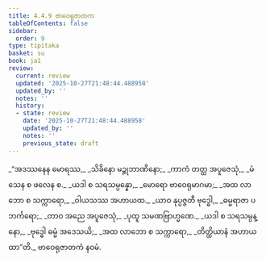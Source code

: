 ```yaml
---
title: 4.4.9 ဗာဝေရုဇာတက
tableOfContents: false
sidebar:
  order: 9
type: tipitaka
basket: su
book: ja1
review:
  current: review
  updated: '2025-10-27T21:48:44.488958'
  updated_by: ''
  notes: ''
  history:
  - state: review
    date: '2025-10-27T21:48:44.488958'
    updated_by: ''
    notes: ''
    previous_state: draft
---
```



<ReviewStatus review={frontmatter.review} showDetails={true} />

<HypothesisAnnotation frontmatter={frontmatter} />

<DynamicBreadcrumb />

<Division number="153" book="ja1" e="ch" v="22" p="113">

<Paragraph number="1079" type="verses" book="ja1">
_“အဒဿနေန မောရဿ,_  
_သိခိနော မဉ္ဇုဘာဏိနော;_  
_ကာကံ တတ္ထ အပူဇေသုံ,_  
_မံသေန စ ဖလေန စ._  

</Paragraph>

</Division>
<Division number="154" book="ja1" e="ch" v="22" p="113">

<Paragraph number="1080" type="verses" book="ja1">
_ယဒါ စ သရသမ္ပန္နော,_  
_မောရော ဗာဝေရုမာဂမာ;_  
_အထ လာဘော စ သက္ကာရော,_  
_ဝါယသဿ အဟာယထ._  

</Paragraph>

</Division>
<Division number="155" book="ja1" e="ch" v="22" p="113">

<Paragraph number="1081" type="verses" book="ja1">
_ယာဝ နုပ္ပဇ္ဇတီ ဗုဒ္ဓေါ,_  
_ဓမ္မရာဇာ ပဘင်္ကရော;_  
_တာဝ အညေ အပူဇေသုံ,_  
_ပုထူ သမဏဗြာဟ္မဏေ._  

</Paragraph>

</Division>
<Division number="156" book="ja1" e="ch" v="22" p="113">

<Paragraph number="1082" type="verses" book="ja1">
_ယဒါ စ သရသမ္ပန္နော,_  
_ဗုဒ္ဓေါ ဓမ္မံ အဒေသယိ;_  
_အထ လာဘော စ သက္ကာရော,_  
_တိတ္ထိယာနံ အဟာယထာ”တိ._  


</Paragraph>
</Division>

<Paragraph number="1083" type="center" book="ja1">
ဗာဝေရုဇာတကံ နဝမံ.
</Paragraph>